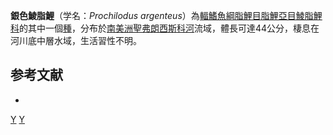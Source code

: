 {{Speciesbox 
| taxon = Prochilodus argenteus
| status = NE
| status_system = IUCN3.1
| authority =  [[Spix|Spix]] & [[Agassiz|Agassiz]], 1829
| synonyms = *''Salmo marggravii''<br /><small>Walbaum, 1792</small>
}}
'''銀色鯪脂鯉'''（学名：''Prochilodus argenteus''）為[[輻鰭魚綱|輻鰭魚綱]][[脂鯉目|脂鯉目]][[脂鯉亞目|脂鯉亞目]][[鯪脂鯉科|鯪脂鯉科]]的其中一個[[種|種]]，分布於[[南美洲|南美洲]][[聖弗朗西斯科河|聖弗朗西斯科河]]流域，體長可達44公分，棲息在河川底中層水域，生活習性不明。

==参考文献==
{{refbegin}}
*{{FishBase_species|genus=Prochilodus|species=argenteus|year=2013|month=8}}
{{refend}}
{{Taxonbar|from=Q6411716}}

[[Category:鯪脂鯉屬|Y]]
[[Category:1829年描述的鱼类|Y]]


{{魚類小作品}}